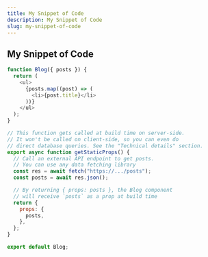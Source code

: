 ```yaml
---
title: My Snippet of Code
description: My Snippet of Code
slug: my-snippet-of-code
---
```


## My Snippet of Code

```javascript
function Blog({ posts }) {
  return (
    <ul>
      {posts.map((post) => (
        <li>{post.title}</li>
      ))}
    </ul>
  );
}

// This function gets called at build time on server-side.
// It won't be called on client-side, so you can even do
// direct database queries. See the "Technical details" section.
export async function getStaticProps() {
  // Call an external API endpoint to get posts.
  // You can use any data fetching library
  const res = await fetch("https://.../posts");
  const posts = await res.json();

  // By returning { props: posts }, the Blog component
  // will receive `posts` as a prop at build time
  return {
    props: {
      posts,
    },
  };
}

export default Blog;
```
